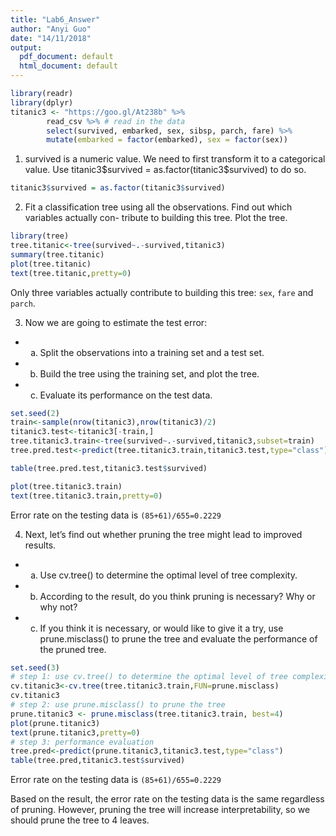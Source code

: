 ```yaml
---
title: "Lab6_Answer"
author: "Anyi Guo"
date: "14/11/2018"
output:
  pdf_document: default
  html_document: default
---
```

```r
library(readr)
library(dplyr)
titanic3 <- "https://goo.gl/At238b" %>%
        read_csv %>% # read in the data
        select(survived, embarked, sex, sibsp, parch, fare) %>% 
        mutate(embarked = factor(embarked), sex = factor(sex))
```

1) survived is a numeric value. We need to first transform it to a categorical value. Use titanic3\$survived = as.factor(titanic3\$survived) to do so.

```r
titanic3$survived = as.factor(titanic3$survived)
```

2) Fit a classification tree using all the observations. Find out which variables actually con- tribute to building this tree. Plot the tree.

```r
library(tree)
tree.titanic<-tree(survived~.-survived,titanic3)
summary(tree.titanic)
plot(tree.titanic)
text(tree.titanic,pretty=0)
```
Only three variables actually contribute to building this tree: `sex`, `fare` and `parch`.

3) Now we are going to estimate the test error:
  * a. Split the observations into a training set and a test set.
  * b. Build the tree using the training set, and plot the tree.
  * c. Evaluate its performance on the test data.

```r
set.seed(2)
train<-sample(nrow(titanic3),nrow(titanic3)/2)
titanic3.test<-titanic3[-train,]
tree.titanic3.train<-tree(survived~.-survived,titanic3,subset=train)
tree.pred.test<-predict(tree.titanic3.train,titanic3.test,type="class")

table(tree.pred.test,titanic3.test$survived)

plot(tree.titanic3.train)
text(tree.titanic3.train,pretty=0)
```
Error rate on the testing data is `(85+61)/655=0.2229`

4) Next, let’s find out whether pruning the tree might lead to improved results.
  * a. Use cv.tree() to determine the optimal level of tree complexity.
  * b. According to the result, do you think pruning is necessary? Why or why not?
  * c. If you think it is necessary, or would like to give it a try, use prune.misclass() to prune the tree and evaluate the performance of the pruned tree.
  
```r
set.seed(3)
# step 1: use cv.tree() to determine the optimal level of tree complexity
cv.titanic3<-cv.tree(tree.titanic3.train,FUN=prune.misclass)
cv.titanic3
# step 2: use prune.misclass() to prune the tree
prune.titanic3 <- prune.misclass(tree.titanic3.train, best=4)
plot(prune.titanic3)
text(prune.titanic3,pretty=0)
# step 3: performance evaluation
tree.pred<-predict(prune.titanic3,titanic3.test,type="class")
table(tree.pred,titanic3.test$survived)
```
Error rate on the testing data is `(85+61)/655=0.2229`

Based on the result, the error rate on the testing data is the same regardless of pruning. However, pruning the tree will increase interpretability, so we should prune the tree to 4 leaves. 